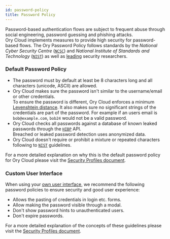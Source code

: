 ```yaml
---
id: password-policy
title: Password Policy
---
```


Password-based authentication flows are subject to frequent abuse through social
engineering, password guessing and phishing attacks.  
Ory Cloud implements measures to provide high security for password-based flows.
The Ory Password Policy follows standards by the _National Cyber Security
Centre_
([`NCSC`](https://www.ncsc.gov.uk/collection/passwords/updating-your-approach))
and _National Institute of Standards and Technology_
([`NIST`](https://pages.nist.gov/800-63-3/sp800-63b.html)) as well as
[leading](https://www.troyhunt.com/passwords-evolved-authentication-guidance-for-the-modern-era/)
security researchers.

### Default Password Policy

- The password must by default at least be 8 characters long and all characters
  (unicode, ASCII) are allowed.
- Ory Cloud makes sure the password isn't similar to the username/email or other
  credentials.  
  To ensure the password is different, Ory Cloud enforces a minimum
  [Levenshtein distance](https://en.wikipedia.org/wiki/Levenshtein_distance). It
  also makes sure no significant strings of the credentials are part of the
  password. For example if an users email is `bob@example.com`, `bob24` would
  not be a valid password.
- Ory Cloud checks all passwords against a database of known leaked passwords
  through the [`HIBP`](https://haveibeenpwned.com/) API.  
  Breached or leaked password detection uses anonymized data.
- Ory Cloud doesn't require or prohibit a mixture or repeated characters
  following to [`NIST`](https://pages.nist.gov/800-63-3/sp800-63b.html)
  guidelines.

For a more detailed explanation on why this is the default password policy for
Ory Cloud please visit the
[Security Profiles document](https://www.ory.sh/kratos/docs/next/concepts/security/#password-policy/).

### Custom User Interface

When using your
[own user interface](https://www.ory.sh/kratos/docs/next/concepts/ui-user-interface),
we recommend the following password policies to ensure security and good user
experience:

- Allows the pasting of credentials in login etc. forms.
- Allow making the password visible through a modal.
- Don't show password hints to unauthenticated users.
- Don't expire passwords.

For a more detailed explanation of the concepts of these guidelines please visit
the
[Security Profiles document](https://www.ory.sh/kratos/docs/next/concepts/security/#user-interface-guidelines).
